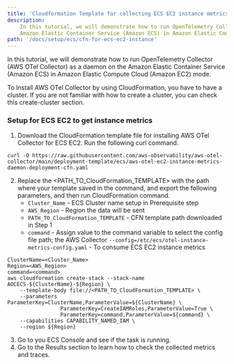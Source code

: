```yaml
---
title: 'Cloudformation Template for collecting ECS EC2 instance metrics'
description:
    In this tutorial, we will demonstrate how to run OpenTelemetry Collector (AWS OTel Collector) as a daemon on the
    Amazon Elastic Container Service (Amazon ECS) in Amazon Elastic Compute Cloud (Amazon EC2).
path: '/docs/setup/ecs/cfn-for-ecs-ec2-instance'
---
```



In this tutorial, we will demonstrate how to run OpenTelemetry Collector (AWS OTel Collector) as a daemon on the
Amazon Elastic Container Service (Amazon ECS) in Amazon Elastic Compute Cloud (Amazon EC2) mode.

<SectionSeparator />

To Install AWS OTel Collector by using CloudFormation, you have to have a cluster.
If you are not familiar with how to create a cluster, you can check this <Link to="/docs/setup/ecs/create-cluster">create-cluster</Link>
section.

### Setup for ECS EC2 to get instance metrics
1. Download the CloudFormation template file for installing AWS OTel Collector for ECS EC2. Run the following curl command.
```
curl -O https://raw.githubusercontent.com/aws-observability/aws-otel-collector/main/deployment-template/ecs/aws-otel-ec2-instance-metrics-daemon-deployment-cfn.yaml
```
2. Replace the <PATH_TO_CloudFormation_TEMPLATE> with the path where your template saved in the command, and export the
   following parameters, and then run CloudFormation command.
    * `Cluster_Name` - ECS Cluster name setup in Prerequisite step
    * `AWS_Region` - Region the data will be sent
    * `PATH_TO_CloudFormation_TEMPLATE` - CFN template path downloaded in Step 1
    * `command` -  Assign value to the command variable to select the config file path; the AWS Collector
                   `--config=/etc/ecs/otel-instance-metrics-config.yaml` - To consume ECS EC2 instance metrics
```console lineNumbers=true
ClusterName=<Cluster_Name>
Region=<AWS_Region>
command=<command>
aws cloudformation create-stack --stack-name AOCECS-${ClusterName}-${Region} \
    --template-body file://<PATH_TO_CloudFormation_TEMPLATE> \
    --parameters ParameterKey=ClusterName,ParameterValue=${ClusterName} \
                 ParameterKey=CreateIAMRoles,ParameterValue=True \
                 ParameterKey=command,ParameterValue=${command} \
    --capabilities CAPABILITY_NAMED_IAM \
    --region ${Region}
```
3. Go to you ECS Console and see if the task is running.
4. Go to the <Link to="/docs/setup/results-EC2-instance-metrics">Results</Link> section to learn how to check the collected metrics and traces.
